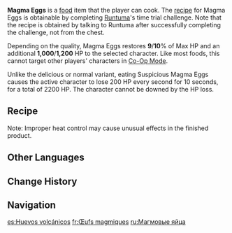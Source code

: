{{Food Infobox
|id              = 108803;108804;108805
|description     = 
|desc_suspicious = A jet-black egg with a crust that has trapped too much heat from overcooking. The ominous color of the shell makes you feel uneasy, and you can't help but fear that something horrible will happen if you take a bite!
|desc_basic      = A jet-black egg, formed by absorbing the essence of flame and rock. Despite its obsidian appearance, it tastes just like a regular boiled egg — unless, of course, one were to go out of their way to cook it in an irregular fashion...
|desc_delicious  = A jet-black egg, with a beautiful frosty sheen observable in its darkness. Like a chunk of black jade slumbering in the mist, it's no wonder there are rumors about how it can prolong one's lifespan. That said, one can only hope it doesn't have the opposite effect...
|quality         = 1
<!--Suspicious only 
|type            = Other Dishes
|effectType      = Special Effect-->
<!--Normal/Delicious-->
|type            = Recovery Dishes
|effectType      = Regeneration
|effect_suspicious = Best not to eat this!
|effect          = Restores (var1)% of Max HP and an additional (var2) HP to the selected character.
|eff_att1        = HP Restore
|eff_att2        = HP Restore Percent
|eff_att3        = HP Restore Fixed
|region          = Natlan
|eff_suspicious1 = 0<!-- Not actual effect, but is required for the effect description to appear -->
|eff_suspicious2 = 
|eff_basic1      = 9
|eff_basic2      = 1,300
|eff_delicious1  = 10
|eff_delicious2  = 1,500
|variant         =
|recipe          = Complete [[Runtuma]]'s challenge
|source1         = 
}}
'''Magma Eggs''' is a [[food]] item that the player can cook. The [[recipe]] for Magma Eggs is obtainable by completing [[Runtuma]]'s time trial challenge. Note that the recipe is obtained by talking to Runtuma after successfully completing the challenge, not from the chest.

Depending on the quality, Magma Eggs restores '''9'''/'''10'''% of Max HP and an additional '''1,000'''/'''1,200''' HP to the selected character. Like most foods, this cannot target other players' characters in [[Co-Op Mode]].

Unlike the delicious or normal variant, eating Suspicious Magma Eggs causes the active character to lose 200 HP every second for 10 seconds, for a total of 2200 HP. The character cannot be downed by the HP loss.

==Recipe==
{{Recipe
|type = Cooking
|Bird Egg = 2
|sort = Bird Egg
}}
Note: Improper heat control may cause unusual effects in the finished product.

==Other Languages==
{{Other Languages
|en       = Magma Eggs
|zhs      = 乌乌黑蛋
|zhs_rm   = 
|zht      = 烏烏黑蛋
|zht_rm   = 
|zh_tl    = 
|ja       = まっくろタマゴ
|ja_rm    = Makkuro Tamago
|ja_tl    = Pitch Black Eggs
|ko       = 흑흑 까만 알
|ko_tl    = 
|es       = Huevos volcánicos
|es_tl    = Volcanic Egss
|fr       = Œufs magmiques
|fr_tl    = Magmic Eggs
|ru       = Магмовые яйца
|ru_tl    = 
|th       = Magma Eggs
|vi       = Trứng Đen
|vi_tl    = 
|de       = Magma-Eier
|de_tl    = 
|id       = Magma Eggs
|pt       = Ovos de Magma
|pt_tl    = 
|tr       = Magma Yumurtası
|tr_tl    = 
|it       = Uova di magma
|it_tl    = 
}}

==Change History==
{{Change History|5.5}}

==Navigation==
{{Food Navbox}}

[[es:Huevos volcánicos]]
[[fr:Œufs magmiques]]
[[ru:Магмовые яйца]]